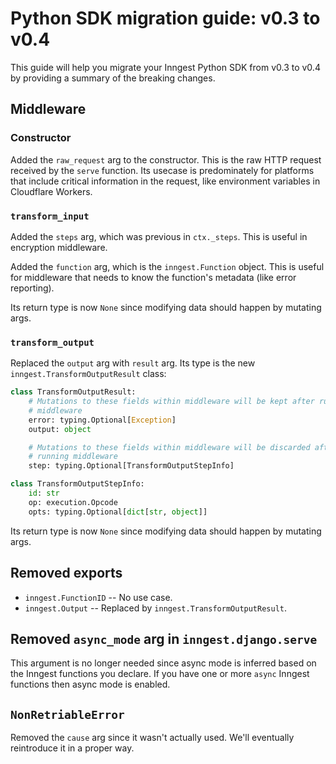 # Python SDK migration guide: v0.3 to v0.4

This guide will help you migrate your Inngest Python SDK from v0.3 to v0.4 by providing a summary of the breaking changes.

## Middleware

### Constructor

Added the `raw_request` arg to the constructor. This is the raw HTTP request received by the `serve` function. Its usecase is predominately for platforms that include critical information in the request, like environment variables in Cloudflare Workers.

### `transform_input`

Added the `steps` arg, which was previous in `ctx._steps`. This is useful in encryption middleware.

Added the `function` arg, which is the `inngest.Function` object. This is useful for middleware that needs to know the function's metadata (like error reporting).

Its return type is now `None` since modifying data should happen by mutating args.

### `transform_output`

Replaced the `output` arg with `result` arg. Its type is the new `inngest.TransformOutputResult` class:
```py
class TransformOutputResult:
    # Mutations to these fields within middleware will be kept after running
    # middleware
    error: typing.Optional[Exception]
    output: object

    # Mutations to these fields within middleware will be discarded after
    # running middleware
    step: typing.Optional[TransformOutputStepInfo]

class TransformOutputStepInfo:
    id: str
    op: execution.Opcode
    opts: typing.Optional[dict[str, object]]
```

Its return type is now `None` since modifying data should happen by mutating args.

## Removed exports

- `inngest.FunctionID` -- No use case.
- `inngest.Output` -- Replaced by `inngest.TransformOutputResult`.

## Removed `async_mode` arg in `inngest.django.serve`

This argument is no longer needed since async mode is inferred based on the Inngest functions you declare. If you have one or more `async` Inngest functions then async mode is enabled.

## `NonRetriableError`

Removed the `cause` arg since it wasn't actually used. We'll eventually reintroduce it in a proper way.
